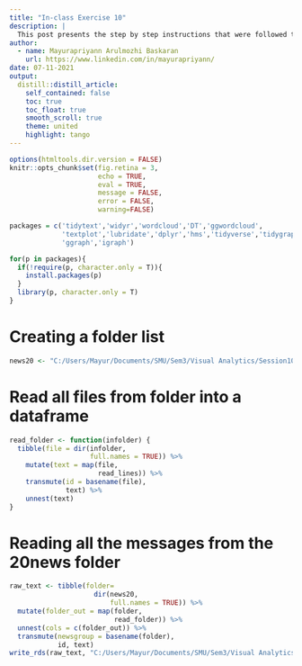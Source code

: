 ```yaml
---
title: "In-class Exercise 10"
description: |
  This post presents the step by step instructions that were followed to achieve the corresponding visualizations in Session 10 of our Visual Analytics Module.
author:
  - name: Mayurapriyann Arulmozhi Baskaran
    url: https://www.linkedin.com/in/mayurapriyann/
date: 07-11-2021
output:
  distill::distill_article:
    self_contained: false
    toc: true
    toc_float: true
    smooth_scroll: true
    theme: united
    highlight: tango
---
```



```r
options(htmltools.dir.version = FALSE)
knitr::opts_chunk$set(fig.retina = 3, 
                      echo = TRUE, 
                      eval = TRUE,
                      message = FALSE, 
                      error = FALSE, 
                      warning=FALSE)
```

```r
packages = c('tidytext','widyr','wordcloud','DT','ggwordcloud',
             'textplot','lubridate','dplyr','hms','tidyverse','tidygraph',
             'ggraph','igraph')

for(p in packages){
  if(!require(p, character.only = T)){
    install.packages(p)
  }
  library(p, character.only = T)
}
```
# Creating a folder list

```r
news20 <- "C:/Users/Mayur/Documents/SMU/Sem3/Visual Analytics/Session10/In-class_Ex_10/data/20news/"
```

# Read all files from folder into a dataframe

```r
read_folder <- function(infolder) {
  tibble(file = dir(infolder,
                    full.names = TRUE)) %>%
    mutate(text = map(file,
                      read_lines)) %>%
    transmute(id = basename(file),
              text) %>%
    unnest(text)
}
```

# Reading all the messages from the 20news folder

```r
raw_text <- tibble(folder=
                     dir(news20,
                         full.names = TRUE)) %>%
  mutate(folder_out = map(folder,
                          read_folder)) %>%
  unnest(cols = c(folder_out)) %>%
  transmute(newsgroup = basename(folder),
            id, text)
write_rds(raw_text, "C:/Users/Mayur/Documents/SMU/Sem3/Visual Analytics/Session10/In-class_Ex_10/data/rds/news20.rds")
```


